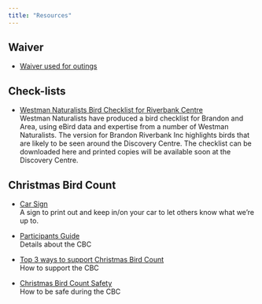 ```yaml
---
title: "Resources"
---
```


## Waiver
- [Waiver used for outings](resources/Waiver - 2024.pdf)

## Check-lists

- [Westman Naturalists Bird Checklist for Riverbank Centre](resources/Brandon Riverbank Bird Checklist.pdf)  
  Westman Naturalists have produced a bird checklist for Brandon and Area, 
  using eBird data and expertise from a number of Westman Naturalists. 
  The version for Brandon Riverbank Inc highlights birds that are likely to be 
  seen around the Discovery Centre. The checklist can be downloaded here and 
  printed copies will be available soon at the Discovery Centre. 

## Christmas Bird Count

- [Car Sign](resources/CBCVehicleSign_EN.pdf)  
  A sign to print out and keep in/on your car to let others know what we're up to.
  
- [Participants Guide](resources/Participants_Guide_to_CBC_Cheat_Sheet.01.pdf)  
  Details about the CBC

- [Top 3 ways to support Christmas Bird Count](resources/Top3WaysToSupportCBC_EN.pdf)  
  How to support the CBC

- [Christmas Bird Count Safety](resources/Xmas Count Safety.pdf)  
  How to be safe during the CBC
